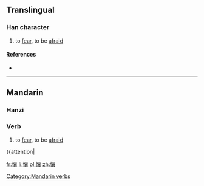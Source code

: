 ==Translingual==

===Han character===
{{Han char|rn=61|rad=心|as=17|sn=20|four=9003<sub>2</sub>|canj=心卜口女 (PYRV)}}

# to [[fear]], to be [[afraid]]

====References====
* {{Han ref|kx=0408.320|dkj=11476|dj=0750.070|hdz=42370.200|uh=61F9|ud=25081|bh=F44A|bd=62538}}

----

==Mandarin==

===Hanzi===
{{cmn-hanzi|pin=[[ràng]] ([[rang4]])|wg=jang<sup>4</sup>}}

===Verb===
{{head|cmn|verb|sc=Hani}}{{zh-attention|needs inflection template}}

# to [[fear]], to be [[afraid]]

{{attention|{{trreq|cmn}}

[[Category:Mandarin verbs]]

[[fr:懹]]
[[li:懹]]
[[pl:懹]]
[[zh:懹]]